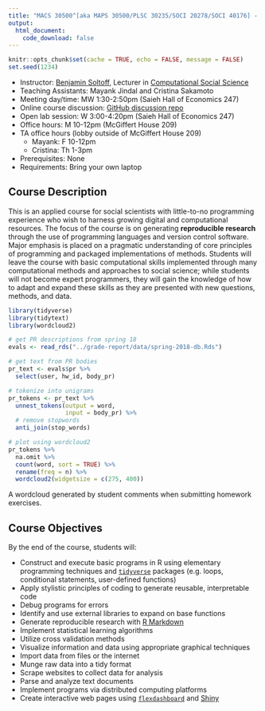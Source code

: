 ```yaml
---
title: "MACS 30500^[aka MAPS 30500/PLSC 30235/SOCI 20278/SOCI 40176] - Computing for the Social Sciences"
output:
  html_document:
    code_download: false
---
```


```r
knitr::opts_chunk$set(cache = TRUE, echo = FALSE, message = FALSE)
set.seed(1234)
```

<div class="row">
  <div class="col-sm-8 col-xs-12">
  
* Instructor: [Benjamin Soltoff](http://www.bensoltoff.com), Lecturer in [Computational Social Science](http://macss.uchicago.edu)
* Teaching Assistants: Mayank Jindal and Cristina Sakamoto
* Meeting day/time: MW 1:30-2:50pm (Saieh Hall of Economics 247)
* Online course discussion: [GitHub discussion repo](https://github.com/uc-cfss/Discussion)
* Open lab session: W 3:00-4:20pm (Saieh Hall of Economics 247)
* Office hours: M 10-12pm (McGiffert House 209)
* TA office hours (lobby outside of McGiffert House 209)
    * Mayank: F 10-12pm
    * Cristina: Th 1-3pm
* Prerequisites: None
* Requirements: Bring your own laptop

## Course Description

This is an applied course for social scientists with little-to-no programming experience who wish to harness growing digital and computational resources. The focus of the course is on generating **reproducible research** through the use of programming languages and version control software. Major emphasis is placed on a pragmatic understanding of core principles of programming and packaged implementations of methods. Students will leave the course with basic computational skills implemented through many computational methods and approaches to social science; while students will not become expert programmers, they will gain the knowledge of how to adapt and expand these skills as they are presented with new questions, methods, and data.

  </div>
  <div class="col-sm-4 col-xs-12">
  
```r
library(tidyverse)
library(tidytext)
library(wordcloud2)

# get PR descriptions from spring 18
evals <- read_rds("../grade-report/data/spring-2018-db.Rds")

# get text from PR bodies
pr_text <- evals$pr %>%
  select(user, hw_id, body_pr)

# tokenize into unigrams
pr_tokens <- pr_text %>% 
  unnest_tokens(output = word,
                input = body_pr) %>%
  # remove stopwords
  anti_join(stop_words)

# plot using wordcloud2
pr_tokens %>%
  na.omit %>%
  count(word, sort = TRUE) %>%
  rename(freq = n) %>%
  wordcloud2(widgetsize = c(275, 400))
```
  
  A wordcloud generated by student comments when submitting homework exercises.
  </div>

</div>
  
## Course Objectives

By the end of the course, students will:

* Construct and execute basic programs in R using elementary programming techniques and [`tidyverse`](http://tidyverse.org/) packages (e.g. loops, conditional statements, user-defined functions)
* Apply stylistic principles of coding to generate reusable, interpretable code
* Debug programs for errors
* Identify and use external libraries to expand on base functions
* Generate reproducible research with [R Markdown](http://rmarkdown.rstudio.com/)
* Implement statistical learning algorithms
* Utilize cross validation methods
* Visualize information and data using appropriate graphical techniques
* Import data from files or the internet
* Munge raw data into a tidy format
* Scrape websites to collect data for analysis
* Parse and analyze text documents
* Implement programs via distributed computing platforms
* Create interactive web pages using [`flexdashboard`](http://rmarkdown.rstudio.com/flexdashboard/) and [Shiny](http://shiny.rstudio.com/)
